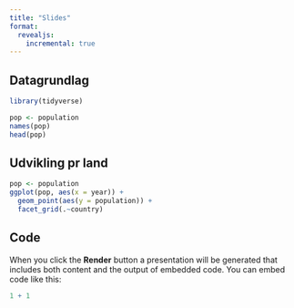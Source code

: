 ```yaml
---
title: "Slides"
format: 
  revealjs:
    incremental: true
---
```


## Datagrundlag

```r
library(tidyverse)
```

```r
pop <- population
names(pop)
head(pop)
```

## Udvikling pr land

```r
pop <- population
ggplot(pop, aes(x = year)) +
  geom_point(aes(y = population)) +
  facet_grid(.~country)
```

## Code

When you click the **Render** button a presentation will be generated that includes both content and the output of embedded code. You can embed code like this:

```r
1 + 1
```
